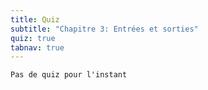 ```yaml
---
title: Quiz
subtitle: "Chapitre 3: Entrées et sorties"
quiz: true
tabnav: true
---
```

```ed-pb
Pas de quiz pour l'instant

```